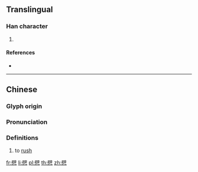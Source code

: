 ==Translingual==

===Han character===
{{Han char|rn=61|rad=心|as=13|sn=17|four=70334|canj=SJP,XSJP|ids=⿱辟心}}

# {{defn|Han|sort=心13}}

====References====
* {{Han ref|kx=0404.320|dkj=11294|dj=0744.260|hdz=42359.050|uh=61B5|ud=25013|bh=ECE0|bd=60640}}

----

==Chinese==
{{zh-forms}}

===Glyph origin===
{{Han etym}}

===Pronunciation===
{{zh-pron
|m=pī
|c=bik1
|mc=y
|oc=y
|ma=
|cat=v
}}

===Definitions===
{{zh-hanzi}}

# {{lb|zh|Cantonese}} to [[rush]]

[[fr:憵]]
[[li:憵]]
[[pl:憵]]
[[th:憵]]
[[zh:憵]]